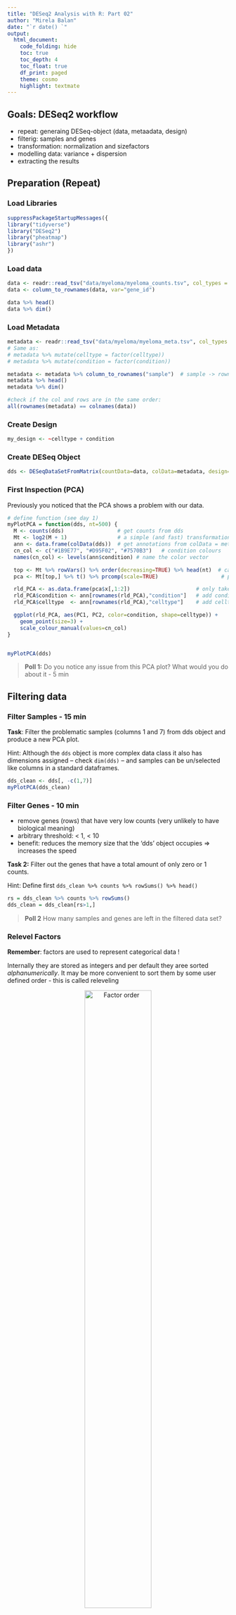 ```yaml
---
title: "DESeq2 Analysis with R: Part 02"
author: "Mirela Balan"
date: "`r date() `"
output:
  html_document:
    code_folding: hide
    toc: true
    toc_depth: 4
    toc_float: true
    df_print: paged
    theme: cosmo
    highlight: textmate
---
```


## Goals: DESeq2 workflow
- repeat: generaing DESeq-object (data, metaadata, design)
- filterig: samples and genes
- transformation: normalization and sizefactors
- modelling data: variance + dispersion
- extracting the results


## Preparation (Repeat)

### Load Libraries
``` r
suppressPackageStartupMessages({
library("tidyverse")
library("DESeq2")
library("pheatmap")
library("ashr")
})
```

### Load data
```r
data <- readr::read_tsv("data/myeloma/myeloma_counts.tsv", col_types = cols(gene_id="c", .default= "i"), col_names=TRUE)
data <- column_to_rownames(data, var="gene_id")

data %>% head()
data %>% dim()
```

### Load Metadata
```r

metadata <- readr::read_tsv("data/myeloma/myeloma_meta.tsv", col_types = list("c", "f", "f"), col_names=TRUE)
# Same as:
# metadata %>% mutate(celltype = factor(celltype))
# metadata %>% mutate(condition = factor(condition))

metadata <- metadata %>% column_to_rownames("sample")  # sample -> rownames
metadata %>% head()
metadata %>% dim()

#check if the col and rows are in the same order:
all(rownames(metadata) == colnames(data))
```

### Create Design
```r
my_design <- ~celltype + condition
```

### Create DESeq Object
```r
dds <- DESeqDataSetFromMatrix(countData=data, colData=metadata, design=my_design)
```

### First Inspection (PCA)

Previously you noticed that the PCA shows a problem with our data. 

```r

# define function (see day 1)
myPlotPCA = function(dds, nt=500) {
  M <- counts(dds)                 # get counts from dds
  Mt <- log2(M + 1)                # a simple (and fast) transformation
  ann <- data.frame(colData(dds))  # get annotations from colData = metadata
  cn_col <- c("#1B9E77", "#D95F02", "#7570B3")   # condition colours
  names(cn_col) <- levels(ann$condition) # name the color vector

  top <- Mt %>% rowVars() %>% order(decreasing=TRUE) %>% head(nt)  # calculate variance for each row and sort
  pca <- Mt[top,] %>% t() %>% prcomp(scale=TRUE)                    # perform PCA

  rld_PCA <- as.data.frame(pca$x[,1:2])                     # only take PC1 and PC2 (column 1 + 2)
  rld_PCA$condition <- ann[rownames(rld_PCA),"condition"]   # add condition label from ann
  rld_PCA$celltype  <- ann[rownames(rld_PCA),"celltype"]    # add celltype label from ann

  ggplot(rld_PCA, aes(PC1, PC2, color=condition, shape=celltype)) +
    geom_point(size=3) +
    scale_colour_manual(values=cn_col)
}


myPlotPCA(dds)
```

> **Poll 1:** Do you notice any issue from this PCA plot? What would you do about it - 5 min




## Filtering data


### Filter Samples - 15 min


**Task**: Filter the problematic samples (columns 1 and 7) from dds object and produce a new PCA plot.

Hint: Although the `dds` object is more complex data class it also has dimensions assigned -- check `dim(dds)` -- and samples can be un/selected like columns in a standard dataframes.


```r
dds_clean <- dds[, -c(1,7)] 
myPlotPCA(dds_clean)
```

### Filter Genes - 10 min

- remove genes (rows) that have very low counts (very unlikely to have biological meaning)
- arbitrary threshold: < 1, < 10
- benefit: reduces the memory size that the 'dds' object occupies => increases the speed
  


**Task 2:** Filter out the genes that have a total amount of only zero or 1 counts.

Hint: Define first `dds_clean %>% counts %>% rowSums() %>% head()`

```r
rs = dds_clean %>% counts %>% rowSums()
dds_clean = dds_clean[rs>1,]
```

 
> **Poll 2** How many samples and genes are left in the filtered data set?



### Relevel Factors

**Remember**: factors are used to represent categorical data ! 

Internally they are stored as integers and per default they aree sorted *alphanumerically*. 
It may be more convenient to sort them by some user defined order - this is called releveling

<center>

![Factor order](images/day2_factor_order_comparison.png){width=60%}

</center>

<br>


> **Task** Reorder factors with 'DMSO' as baseline - 2 min.

Hint: Use the `relevel` function

This is the order of the factors before and after re-arrangement:
```r
#initial factor arrangement:
dds_clean$condition

#rearrange factors
dds_clean$condition <- relevel(dds_clean$condition, ref='DMSO')
#dds_clean$condition <- factor(dds_clean$condition, levels = c ('DMSO', 'TG', 'AMIL')) 


dds_clean$condition
```

**Notice:** Per default DESeq2 will make comparisons with respect to the 1st level,
unless specified more explicitly as contrasts.
  

### Summary
We have covered the most important
- load library and data
- define DESeq data object
  - count data: 'counts()' -- not normalized. data frame of integers
  - meta data: 'colData()' -- added data on samples. data frame of numerical or categorical variables
  - design: `~condition`   -- which variable to be modeled. formula will be converted to design matrix with dummy variables
- Filtering & Transformation & Relevel

> This is **before** any statistical analysis !

> A real-world analysis would likely be iterative
  
<br>

<center>

![DESeq2 workflow](images/part00_workflowdeseq2.png){width=80%}

</center>

<br>


**Message**:
> Document your decisions, parameters, workflows and software version carefully - use notebooks !



## Break - 10 min

\
\
\

## 3.  Data exploration, visualization and QC  - 20 min

To explore your data further and to create informative, easy to interpret visualizations, the data needs to be transformed before plotting. 

\

### Data transformation: log and rlog

DESeq2 needs as input **raw counts** for statistical testing, but for some stages of visualization or downstream analysis, you need **transformed data**. 

a) **logarithmic data** - mostly in visualization because it reduces the large dynamic range of the data (usually log2(count+1)).

> **Task 4.a):** Do a logarithmic transformation of the first 4 samples (columns) and look only at the output before and after, only for the first 4 samples

```
# look at the first rows of the counts of the first 4 samples from the dds object
# transform the *dds counts* using a log() function
# look at the first rows of first 4 samples from the transformed data
```

```r
print('dataset with counts before transformation (raw counts):' )  
counts(dds_clean)[,1:4] %>% head(n=3)

print('dataset with counts after logarithmic transformation:' )  
counts(dds_clean)[,1:4] %>% log(base=2) %>% head(n=3)
```

\
\

b) **Regularized logarithm (RLOG)** transform takes in consideration prior information about all the samples in the experiment. It is slower.

> **Task 4.b):** Do a rlog transformation of the first 4 samples (columns) of the dds object and look at the output 

```
# transform the *dds object* using the rlog() function
# look at the first rows of first 4 samples from the transformed data
```

```r
print('dataset with counts after RLOG transformation:' )  
#rld_clean <- rlog(dds_clean, blind = TRUE)
rld_clean <- dds_clean %>% rlog(blind = TRUE)
assay(rld_clean)[,1:4] %>% head(n=3)
```

\
\
\

```r
counts(dds_clean)[,c(3,10)] %>% plot()

counts(dds_clean)[,c(3,10)] %>% log(base=2) %>% plot()
assay(rld_clean)[,c(3,10)] %>% plot()               # 'assay()' allows you to extract the counts from the 'rld' object
```

\
\
\

Where can we see the difference between the log and rlog transform?
```r
df1 <- data.frame(rlg_base2=log2(counts(dds_clean)[, 1]+1))
df2 <- data.frame(rlg=assay(rld_clean)[, 1])

df <- merge(df1, df2, by=0) # merge the 2 dataframes by rownames

df %>% ggplot(aes(x=rlg_base2, y=rlg)) +
      geom_point(size=1, shape=3) +
      ggtitle("Comparing 'log2(n+1)' and 'rlog' data transformation") +
      xlab("log2(n+1) transformation") + ylab("rlog transformation") +
      theme(plot.title = element_text(hjust=0.5))
```

\
\
\

Does it make a difference to the visualizations?

```r
th <- data.frame(round(log(counts(dds_clean)+1)))

th.pca <- prcomp(t(th))
pca_data_perc=round(100*th.pca$sdev^2/sum(th.pca$sdev^2),1)

df_pca_data=data.frame(PC1 = th.pca$x[,1], PC2 = th.pca$x[,2], sample = colData(dds_clean)$celltype, condition=colData(dds_clean)$celltype)  #! !Extract the needed info from dds with colData instead of using the 'metadata' ('metadata' needs to be corrected too if you drop samples!)

df_pca_data %>% ggplot(aes(PC1, PC2, color=sample)) +
  geom_point(size=3) +
  geom_text(x = 0, y = -1, label="PCA done with log(n+1) transformation", color="black", size=5) +
  xlab(paste0("PC1: ",pca_data_perc[1])) +
  ylab(paste0("PC2: ",pca_data_perc[2]))

#############################
rld_new3 <- rlog(dds_clean, blind = TRUE) %>% plotPCA(intgroup='celltype', returnData=TRUE)  # 'plotPCA' is a DESeq2 function used for plotting transformed data; can use ggplot code you learned yesterday
percentVar <- round(100 * attr(rld_new3, "percentVar"), 1)   # rounded values for each axis of PC variance

rld_new3 %>% ggplot(aes(PC1, PC2, color=celltype)) +
  geom_point(size=3) +
  geom_text(x = 0, y = -1, label="PCA done with rlog transformation", color="black", size=5) +
  xlab(paste0("PC1: ",percentVar[1])) +
  ylab(paste0("PC2: ",percentVar[2]))

##ref: https://www.biostars.org/p/289333/
```


\
\
\

## 4. Differential expression analysis - 30 min

```
dds <- DESeq(dds)
```

There are several steps to generating the DE results, and they are wrapped together in the **DESeq()** function. The 3 main steps are estimations of:

- estimating size factors                 - *estimateSizeFactors()*
- estimating gene-wise dispersions        - *estimateDispersions()*
- general linear model fit for each gene and testing - *nbinomWaldTest()*

\ 
\

### 4.1. Modeling count data - 15 min

**Why is modeling needed?** 

<br>

<center>

![Distributions](images/day2_expression_model.png){width=80%}

</center>

<br>

\
\
\

- data can be modeled with various distributions depending on its properties.

- terms:
  - mean of the group: the average value of a sample
  - variance: the expectation of the squared deviation (stdev^2) of a variable from its population mean. 

What properties can you attribute to RNA-seq data?

```r
cat('RNAseq data is: \n   - discrete (counts) \n   - very large number of RNAs are represented and the probability of pulling out a particular transcript is very small \n   - variance is higher than mean')
```

\
\

> **Poll 3**: what kind of distribution would you use for count data?

\
\
\

> **Task 4:** Please plot the mean vs the variance of the genes. Use the following code as guide 

```
#calculate the mean and the variance for each gene (the code for the mean is given bellow)
mean_counts <- apply(counts(dds)[,6:8], 1, mean) 

# plot mean vs variance using plot() and smoothScatter()
```

\ 

```r
op <- par( mar=c(2.3, 0, 0.3, 0), pty="s", fig=c(0, 1, 0, 1), oma=c(0, 0, 0, 0))

mean_counts <- apply(counts(dds_clean)[,3:5], 1, mean)        # '1' means that the function 'apply' is applied to rows.

variance_counts <- apply(counts(dds_clean)[,3:5], 1, var)

plot(log10(mean_counts), log10(variance_counts), xlim=c(-1, 10), ylim=c(-1, 10))
abline(0,1, col="red")

smoothScatter(log10(mean_counts), log10(variance_counts), xlim=c(-1, 10), ylim=c(-1, 10))
abline(0,1, col="red")

par(op)
```


- for genes with high mean expression, the variance across replicates tends to be greater that the mean => use a **negative binomial** distribution
- for genes with low mean expression, there is a large scatter = hetero-scedasti-city = for a given expression level in the low range, we obs a lot of variability in the variance values.



\
\
\



### 4.2. Size factors - 20 min

- sequencing depth - the ratio between the total nr of bases and the size of the genome; the avg nr of times each base is measured in the genome

\
 
 
<br>

<center>

![Coverage depth](images/day2_coverage_depth.png){width=80%}

</center>

<br>



\
 
- composition bias - e.g. if there are just a few highly expressed genes dominating in some of your samples
- normalization 

\
 
<br>

<center>

![Compositional bias](images/day2_comp_bias.png){width=80%}

</center>

<br>
 
 
\

> **Task 6.a):** Please print out the sizes of each sample (hint: library size is the sum of all counts)

\

```r
colSums(counts(dds))
```

\
\

How to calculate size factors in DESeq2?


```r
dds_clean <- estimateSizeFactors(dds_clean)
sizeFactors(dds_clean)
```


> **Task 6.b):** Please print out the sizes of each sample after normalization

```r
colSums(counts(dds_clean, normalized=T))
```

> **Discuss**: Can the size factors be used as quality control? At what value of the size factors should you go back and look at your data?

\
\
\

NOTE: 'DESeq()' function estimates size factors automatically. But if you *run `estimateSizeFactors()`* or another function to estimate factors *before `DESeq()`*, those calculated values would be used instead. 

Why can you do this in 2 different ways? So you can integrate various methods to compensate for sources of bias within the DESeq2 workflow (e.g. *cqn*, *EDASeq*, etc)


<br>

<center>

![Size factors](images/day2_expl_size_factors.png){width=80%}

</center>

<br>


\ 

### 4.3. Dispersions - 15 min

Within group variability (e.g. between replicates) is modeled by parameter `α`, which describes variance of counts with: `Var = μ + α*μ^2`, where `α` = dispersion, `Var` = variance, and `μ` = mean. 
Accurate estimation of `α` is critical:

- not a problem for large studies with many samples and replicates 

- but usually we only have 2-3 replicates => highly variable `α` estimates for each gene.

\
\
\

> **Task 7:** Visualize the dispersion in your analysis using the following functions: ```dds <- estimateDispersions(dds)``` and ```plotDispEsts(dds)```

```r
dds_clean <- estimateDispersions(dds_clean)
#plotDispEsts(dds_clean)
```

\
\
\


<br>

<center>

![Dispersion](images/day2_explain_dispersion.png){width=80%}

</center>

<br>


\

- count data for each gene separately => get preliminary gene-wise dispersion estimates using maximum-likelihood estimation (black dots)

- fit the dispersion trend (red line)

- combine the likelihood with the trended prior to get a maximum *a posteriori* (MAP) values = final dispersion estimates (blue dots)

\

Bad examples of dispersion plots:

<br>

<center>

![Bad dispersion example](images/day2_initial_dispersion.png){width=80%}

</center>

<br>

\
\


### 4.4. Wald test
- gene-wise dispersion by fitting a negative binomial general linear model (GLM) to the data and then returning the results using Wald statistics (**nbinomWaldTest**) > tomorrow
- default parameters: obtain DE genes for the last variable in the design formula ('TG/DMSO')


> **Task 8:** Please run the DESeq() function on the dds object to do the DE analysis:

```r
dds_clean <- DESeq(dds_clean)
```

\
\
\

## 5. Extracting results - 10 min

\

To extract the results, use: 

```
# default use gives results only for the last variable in the design formula (in this case 'TG/DMSO')
dds_res <- results(dds)

# complex use to extract the specified contrast: (DO NOT RUN THIS!)
resultsName(dds)
dds_res <- results(dds, contrast)
```

it gives you the **log2 fold changes** and the **adjusted p-values** for the specified contrasts (the estimates are of the logarithmic fold change log2(treated/untreated). In our case it will AMIL/DMSO and TG/DMSO.


> **Task 9:** Please run the results() function on the dds object:

```r
dds_res <- results(dds_clean)
dds_res
```



- baseMean: mean of normalized counts for all samples
- **log2FoldChange: log2 fold change**
- lfcSE: standard error
- stat: Wald statistic
- pvalue: Wald test p-value
- **padj: BH adjusted p-values**

\

> **Discussion:** What are the NA values in the 'padj' column?

\
\


- how many genes do we get with padj < 0.05?

```r
table(dds_res$padj < 0.05)
```

- sort the list to have at the top the genes with the lowest padj values:

```r
dds_res.1 <- subset(dds_res, padj < 0.1)                 # find all rows that have a padj < 0.1; helps to remove the NAs and insignificant values
dds_res_ordered <- dds_res.1[order(dds_res.1$padj),]     # sort the subset
```

\
\
\


## 6. Exporting results and further analyses - 15 min

\


- why export data?

<br>

<center>

![Export data](images/day2_analysis_tools.png){width=80%}

</center>

<br>


- you can save your results in a 'tsv' file:

> **Task 9:** Please export your data as a tsv:

```r
# change the location of the saved file!!
write.table(dds_res_ordered, file="day2_results.tsv", col.names=T, row.names = T, sep = "\t", quote=F)  #tab-sep
#write.csv(dds_res_ordered, file=wfile, row.names=TRUE)                                      #comma-sep
```

\

- use the exported data for downstream analysis: 
  - shiny apps on  MPI-IE website:

<br>

<center>

![Shiny apps](images/day2_shiny_apps.png){width=80%}

</center>

<br>


  - ClusterProfiler:

<br>

<center>

![ClusterProfile](images/day2_gene2functions.png){width=80%}

</center>

<br>
 
  - Ingenuity Pathway Analysis (IPA): tool to help interprete and analyze omics data (e.g. functional enrichment of DEGs)
  
<br>

<center>

![IPA](images/day2_ipa_example.jpg){width=80%}

</center>

<br>


> **Task 10:** Please reorder factors with 'AMIL' as baseline, for next day's analysis - 2 min

```r
dds$condition <- relevel(dds$condition, ref='AMIL')
```
